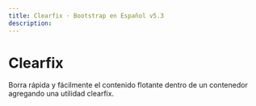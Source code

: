 ```yaml
---
title: Clearfix · Bootstrap en Español v5.3
description: 
---
```


# Clearfix

Borra rápida y fácilmente el contenido flotante dentro de un contenedor agregando una utilidad clearfix.